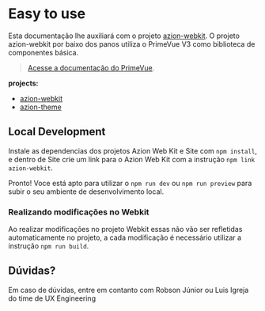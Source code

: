 
<Meta title="Getting Started" />


# Easy to use

Esta documentação lhe auxiliará com o projeto [azion-webkit](https://github.com/aziontech/azion-webkit).
O projeto azion-webkit por baixo dos panos utiliza o PrimeVue V3 como biblioteca de componentes básica.

> [Acesse a documentação do PrimeVue](https://v3.primevue.org/).


**projects:**

- [azion-webkit](https://github.com/aziontech/azion-webkit)
- [azion-theme](https://github.com/aziontech/azion-theme)


## Local Development

Instale as dependencias dos projetos Azion Web Kit e Site com `npm install`,
e dentro de Site crie um link para o Azion Web Kit com a instrução `npm link azion-webkit`.

Pronto! Voce está apto para utilizar o `npm run dev` ou `npm run preview` para subir o seu ambiente de desenvolvimento local.


### Realizando modificações no Webkit

Ao realizar modificações no projeto Webkit essas não vão ser refletidas automaticamente no projeto,
a cada modificação é necessário utilizar a instrução `npm run build`.


## Dúvidas?

Em caso de dúvidas, entre em contanto com Robson Júnior ou Luis Igreja do time de UX Engineering
